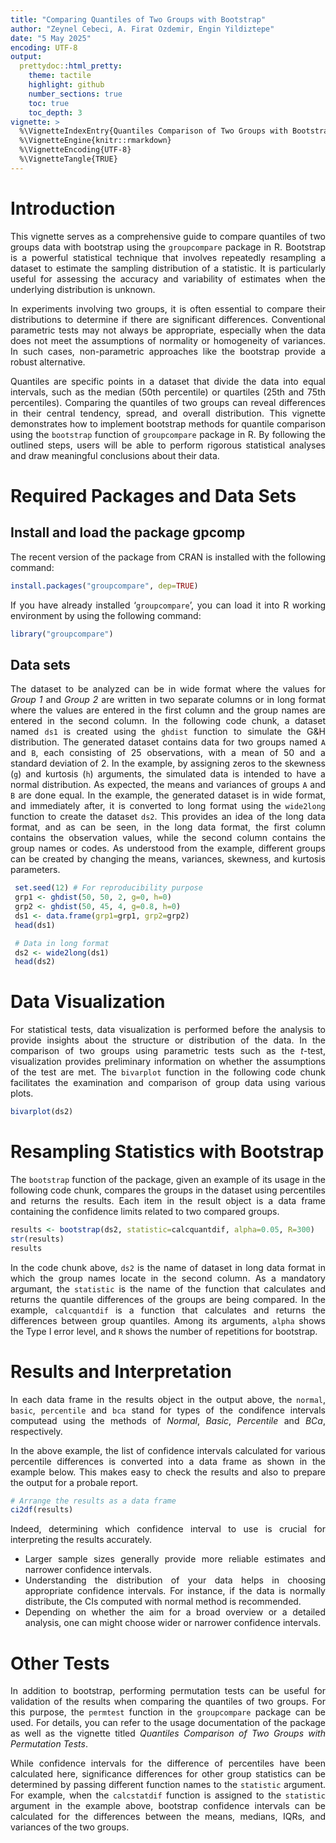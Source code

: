 ---
title: "Comparing Quantiles of Two Groups with Bootstrap"
author: "Zeynel Cebeci, A. Firat Ozdemir, Engin Yildiztepe"
date: "5 May 2025"
encoding: UTF-8
output:
  prettydoc::html_pretty:
    theme: tactile
    highlight: github
    number_sections: true
    toc: true             
    toc_depth: 3
vignette: >
  %\VignetteIndexEntry{Quantiles Comparison of Two Groups with Bootstrap}
  %\VignetteEngine{knitr::rmarkdown}
  %\VignetteEncoding{UTF-8}
  %\VignetteTangle{TRUE}
---
<style>
body{
text-align: justify}
</style>

# Introduction
This vignette serves as a comprehensive guide to compare quantiles of two groups data with bootstrap using the `groupcompare` package in R. Bootstrap is a powerful statistical technique that involves repeatedly resampling a dataset to estimate the sampling distribution of a statistic. It is particularly useful for assessing the accuracy and variability of estimates when the underlying distribution is unknown.

In experiments involving two groups, it is often essential to compare their distributions to determine if there are significant differences. Conventional parametric tests may not always be appropriate, especially when the data does not meet the assumptions of normality or homogeneity of variances. In such cases, non-parametric approaches like the bootstrap provide a robust alternative.

Quantiles are specific points in a dataset that divide the data into equal intervals, such as the median (50th percentile) or quartiles (25th and 75th percentiles). Comparing the quantiles of two groups can reveal differences in their central tendency, spread, and overall distribution. This vignette demonstrates how to implement bootstrap methods for quantile comparison using the `bootstrap` function of `groupcompare` package in R. By following the outlined steps, users will be able to perform rigorous statistical analyses and draw meaningful conclusions about their data.

# Required Packages and Data Sets

## Install and load the package gpcomp
The recent version of the package from CRAN is installed with the following command:

```{r, eval=FALSE, message=FALSE, warning=FALSE}
install.packages("groupcompare", dep=TRUE)
```

If you have already installed '`groupcompare`', you can load it into R working environment by using the following command:

```{r, eval=TRUE, message=FALSE, warning=FALSE}
library("groupcompare")
```

## Data sets 
The dataset to be analyzed can be in wide format where the values for _Group 1_ and _Group 2_ are written in two separate columns or in long format where the values are entered in the first column and the group names are entered in the second column. In the following code chunk, a dataset named `ds1` is created using the `ghdist` function to simulate the G&H distribution. The generated dataset contains data for two groups named `A` and `B`, each consisting of 25 observations, with a mean of 50 and a standard deviation of 2. In the example, by assigning zeros to the skewness (`g`) and kurtosis (`h`) arguments, the simulated data is intended to have a normal distribution. As expected, the means and variances of groups `A` and `B` are done equal. In the example, the generated dataset is in wide format, and immediately after, it is converted to long format using the `wide2long` function to create the dataset `ds2`. This provides an idea of the long data format, and as can be seen, in the long data format, the first column contains the observation values, while the second column contains the group names or codes. As understood from the example, different groups can be created by changing the means, variances, skewness, and kurtosis parameters.

```{r, eval=TRUE, message=FALSE, warning=FALSE}
 set.seed(12) # For reproducibility purpose
 grp1 <- ghdist(50, 50, 2, g=0, h=0)
 grp2 <- ghdist(50, 45, 4, g=0.8, h=0)
 ds1 <- data.frame(grp1=grp1, grp2=grp2)
 head(ds1)

 # Data in long format
 ds2 <- wide2long(ds1)
 head(ds2)
```

# Data Visualization
For statistical tests, data visualization is performed before the analysis to provide insights about the structure or distribution of the data. In the comparison of two groups using parametric tests such as the *t*-test, visualization provides preliminary information on whether the assumptions of the test are met. The `bivarplot` function in the following code chunk facilitates the examination and comparison of group data using various plots. 

```{r fig.width=8, fig.height=7}
bivarplot(ds2)
```

# Resampling Statistics with Bootstrap 
The `bootstrap` function of the package, given an example of its usage in the following code chunk, compares the groups in the dataset using percentiles and returns the results. Each item in the result object is a data frame containing the confidence limits related to two compared groups. 

```{r, eval=TRUE, message=FALSE, warning=FALSE}
results <- bootstrap(ds2, statistic=calcquantdif, alpha=0.05, R=300)
str(results)
results
```

In the code chunk above, `ds2` is the name of dataset in long data format in which the group names locate in the second column. As a mandatory argumant, the `statistic` is the name of the function that calculates and returns the quantile differences  of the groups are being compared. In the example, `calcquantdif` is a function that calculates and returns the differences between group quantiles. Among its arguments, `alpha` shows the Type I error level, and `R` shows the number of repetitions for bootstrap.

# Results and Interpretation
In each data frame in the results object in the output above, the `normal`, `basic`, `percentile` and `bca` stand for types of the condifence intervals computead using the methods of *Normal*, *Basic*, *Percentile* and *BCa*, respectively. 

In the above example, the list of confidence intervals calculated for various percentile differences is converted into a data frame as shown in the example below. This makes easy to check the results and also to prepare the output for a probale report.

```{r, eval=TRUE, message=FALSE, warning=FALSE}
# Arrange the results as a data frame
ci2df(results)
```
Indeed, determining which confidence interval to use is crucial for interpreting the results accurately.
 
  * Larger sample sizes generally provide more reliable estimates and narrower confidence intervals.
  * Understanding the distribution of your data helps in choosing appropriate confidence intervals. For instance, if the data is normally distribute, the CIs computed with normal method is recommended.
  * Depending on whether the aim for a broad overview or a detailed analysis, one can might choose wider or narrower confidence intervals.

# Other Tests
In addition to bootstrap, performing permutation tests can be useful for validation of the results when comparing the quantiles of two groups. For this purpose, the `permtest` function in the `groupcompare` package can be used. For details, you can refer to the usage documentation of the package as well as the vignette titled *Quantiles Comparison of Two Groups with Permutation Tests*.

While confidence intervals for the difference of percentiles have been calculated here, significance differences for other group statistics can be determined by passing different function names to the `statistic` argument. For example, when the `calcstatdif` function is assigned to the `statistic` argument in the example above, bootstrap confidence intervals can be calculated for the differences between the means, medians, IQRs, and variances of the two groups.



